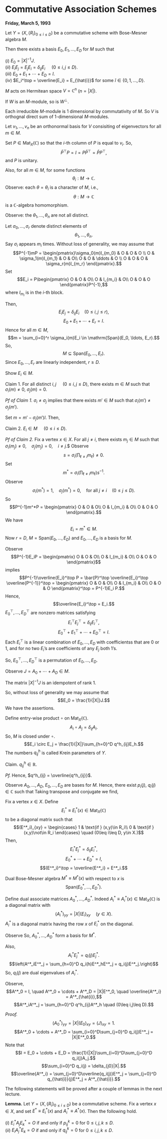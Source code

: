 # Commutative Association Schemes {#lec19}
**Friday, March 5, 1993** 

:::{.lemma #ei}
Let $Y = (X, \{R_i\}_{0\leq i\leq D})$ be a commutative scheme with Bose-Mesner algebra $M$.

Then there exists a basis $E_0, E_1, \ldots, E_D$ for $M$ such that

| $(i)$ $E_0 = |X|^{-1}J$.

| $(ii)$ $E_iE_j = E_jE_i = \delta_{ij}E_i$ $\quad (0\leq i,j\leq D)$.

| $(iii)$ $E_0 + E_1 + \cdots + E_D = I$.

| $(iv)$ $E_i^\top = \overline{E_i} = E_{\hat{i}}$ for some $\hat{i}\in \{0, 1, \ldots, D\}$.
:::

:::{.proof}
$M$ acts on Hermitean space $V = \mathbb{C}^n$ $(n = |X|)$. 

If $W$ is an $M$-module, so is $W^\bot$.

Each irreducible $M$-module is $1$ dimensional by commutativity of $M$. So $V$ is orthognal direct sum of $1$-dimensional $M$-modules. 

Let $v_1, \ldots, v_n$ be an orthonormal basis for $V$ consisiting of eigenvectors for all $m\in M$.

Set $P\in \mathrm{Mat}_X(\mathbb{C})$ so that the $i$-th column of $P$ is equal to $v_i$. So,
$$\bar{P}^\top P = I = P\bar{P}^\top = \bar{P}P^\top,$$
and $P$ is unitary. 

Also, for all $m\in M$, 
\begin{align}
P^{-1}mP & = \text{diagonal}\\
& = \mathrm{diag}(\theta_1(m), \ldots, \theta_n(m)).
\end{align}
for some functions
$$\theta_i: M \longrightarrow \mathbb{C}.$$
Observe: each $\theta = \theta_i$ is a character of $M$, i.e., 
$$\theta: M\longrightarrow \mathbb{C}$$
is a $\mathbb{C}$-algebra homomorphism.

Observe: the $\theta_1, \ldots, \theta_n$ are not all distinct.

Let $\sigma_0, \ldots, \sigma_r$ denote distinct elements of 
$$\theta_1, \ldots, \theta_n.$$
Say $\sigma_i$ appears $m_i$ times.
Without loss of generality, we may assume that
$$P^{-1}mP = \begin{pmatrix}\sigma_0(m)I_{m_0} & O & O &  O \\
O & \sigma_1(m)I_{m_1} & O &  O\\
O & O & \ddots & O \\
O & O & O & \sigma_r(m)I_{m_r}
\end{pmatrix}.$$
Set 
$$E_i = P\begin{pmatrix} O & O & O\\
O & I_{m_i} & O\\
O & O & O \end{pmatrix}P^{-1},$$
where $I_{m_i}$ is in the $i$-th block.

Then,
$$E_iE_j = \delta_{ij}E_i \quad (0\leq i,j\leq r),$$
$$E_0 + E_1 + \cdots + E_r = I.$$
Hence for all $m\in M$,
$$m = \sum_{i=0}^r \sigma_i(m)E_i \in \mathrm{Span}(E_0, \ldots, E_r).$$
So, 
$$M \subseteq \mathrm{Span}(E_0, \ldots, E_r).$$
Since $E_0,\ldots, E_r$ are linearly independent, $r\geq D$.

Show $E_i\in M$.

Claim 1. For all distinct $i, j$ $\quad (0\leq i, j\leq D)$, there exists $m\in M$ such that $\sigma_i(m)\neq 0$, $\sigma_j(m)=0$.

_Pf of Claim 1._
$\sigma_i\neq \sigma_j$ implies that there exists $m'\in M$ such that $\sigma_i(m')\neq \sigma_j(m')$.

Set $m = m'-\sigma_j(m')I$. Then,
\begin{align}
\sigma_j(m) & \sigma_j(m') - \sigma_j(m') & = 0,\\
\sigma_i(m) & \sigma_i(m') - \sigma_j(m') & \neq 0.
\end{align}

Claim 2. $E_i\in M$ $\quad (0\leq i \leq D)$.

_Pf of Claim 2._
Fix a vertex $x\in X$. For all $j\neq i$, there exists $m_j\in M$ such that
$\sigma_i(m_j)\neq 0, \quad \sigma_j(m_j) = 0, \quad i\neq j.$$
Observe 
$$s = \sigma_i\left(\prod_{\ell\neq i}m_\ell\right) \neq 0.$$
Set 
$$m^* = \sigma_i\left(\prod_{\ell\neq i}m_\ell\right) s^{-1}.$$
Observe
$$\sigma_i(m^*) =1, \quad \sigma_j(m^*) = 0, \quad \text{for all }j\neq i \quad (0\leq j\leq D).$$
So
$$P^{-1}m^*P = \begin{pmatrix} O & O & O\\
O & I_{m_i} & O\\
O & O & O \end{pmatrix}.$$
We have 
$$E_i = m^*\in M.$$
Now $r = D$, $M = \mathrm{Span}(E_0, \ldots, E_D)$ and $E_0, \ldots, E_D$ is a basis for $M$.

Observe
$$P^{-1}E_iP = \begin{pmatrix} O & O & O\\
O & I_{m_i} & O\\
O & O & O \end{pmatrix}$$
implies
$$P^{-1}\overline{E_i}^\top P = \bar{P}^\top \overline{E_i}^\top \overline{P^{-1}}^\top = \begin{pmatrix} O & O & O\\
O & I_{m_i} & O\\
O & O & O \end{pmatrix}^\top = P^{-1}E_i P.$$
Hence, 
$$\overline{E_i}^\top = E_i.$$
$E_0^\top, \ldots, E_D^\top$ are nonzero matrices satisfying 
$$E_i^\top E_j^\top = \delta_{ij}E_i^\top,$$
$$E_0^\top + E_1^\top + \cdots + E_D^\top = I.$$
Each $E_i^\top$ is a linear combination of $E_0, \ldots, E_D$ with coefficientss that are $0$ or $1$, and for no two $E_i$'s are coefficients of any $E_j$ both $1$'s. 

So, $E_0^\top, \ldots, E_D^\top$ is a permutation of $E_0, \ldots, E_D$.

Observe $J = A_0 + \cdots + A_D\in M$.

The matrix $|X|^{-1}J$ is an idempotent of rank $1$. 

So, without loss of generality we may assume that
$$E_0 = \frac{1}{|X|}J.$$
We have the assertions.
:::

Define entry-wise product $\circ$ on $\mathrm{Mat}_X(\mathbb{C})$.
$$A_i \circ A_j = \delta_{ij}A_i.$$
So, $M$ is closed under $\circ$.
$$E_i \circ E_j = \frac{1}{|X|}\sum_{h=0}^D q^h_{ij}E_h.$$
The numbers $q^h_{ij}$ is called Krein parameters of $Y$.

Claim. $q^h_{ij}\in \mathbb{R}$.

_Pf._ 
\begin{align}
\frac{1}{|X|}\sum_{h=0}^D \overline{q^h_{ij}}E_h & = \frac{1}{|X|}\sum_{h=0}^D \overline{q^h_{ij}}\overline{E_h}^\top \\
& = (\overline{E_i\circ E_j})^\top \\
& = E_i\circ E_j \\
& = \frac{1}{|X|}\sum_{h=0}^D q^h_{ij}E_h.
\end{align}
Hence, $q^h_{ij} = \overline{q^h_{ij}}$.

Observe
$A_0, \ldots, A_D$, $E_0, \ldots, E_D$ are bases for $M$. Hence, there exist $p_i(j)$, $q_i(j)\in \mathbb{C}$ such that
\begin{align}
A_i & = \sum_{j = 0}^D p_i(j)E_j\\
E_i & = \frac{1}{|X|}\sum_{j=0}^D q_i(j)A_j.
\end{align}
Taking transpose and conjugate we find,
\begin{align}
\overline{p_i(j)} & =  p_i(j)  =  p_{i'}(\hat{j}) && (0\leq i,j\leq D)\\
\overline{q_i(j)} & =  q_i(j)  =  q_{\hat{i}}({j}') && (0\leq i,j\leq D).
\end{align}

Fix a vertex $x\in X$. Define
$$E^*_i \equiv E^*_i(x) \in \mathrm{Mat}_X(\mathbb{C})$$
to be a diagonal matrix such that
$$(E^*_i)_{xy} = \begin{cases} 1 & \text{if } (x,y)\in R_i\\ 0 & \text{if } (x,y)\not\in R_i
\end{cases} \quad (0\leq i\leq D, y\in X.)$$
Then,
$$E^*_iE^*_j = \delta_{ij}E^*_i,$$
$$E^*_0 + \cdots + E^*_D = I,$$
$$(E^*_i)^\top = \overline{E^*_i} = E^*_i.$$

:::{.definition #dual-bose-mesner}
Dual Bose-Mesner algebra \index{dual Bose-Mesner algebra} $M^* \equiv M^*(x)$ with respect to $x$ is 
$$\mathrm{Span}(E^*_0, \ldots, E^*_D).$$
:::

Define dual associate matrices\index{dual associate matrix} $A_0^*, \ldots, A^*_D$.
Indeed $A^*_i \equiv A^*_i(x)\in \mathrm{Mat}_X(\mathbb{C})$ is a diagonal matrix with 
$$(A_i^*)_{yy} = |X|(E_i)_{xy}\quad (y\in X).$$
$A^*_i$ is a diagonal matrix having the row $x$ of $E_i^*$ on the diagonal.

Observe
\begin{align}
A^*_i & = \sum_{j=0}^Dq_i(j)E^*_j \quad \left(E_i = \frac{1}{|X|}\sum_{j=0}^D q_i(j)A_j\right)\\
E^*_i & = \frac{1}{|X|}\sum_{j=0}^D p_i(j)A^*_j \quad \left(A_i = \sum_{j=0}^D p_i(j)E_j\right).
\end{align}
So, $A^*_0, \ldots, A^*_D$ form a basis for $M^*$.

Also,
$$A^*_iE^*_j = q_i(j)E^*_j.$$
$$\left(A^*_iE^*_j = \sum_{h=0}^D q_i(h)E^*_hE^*_j = q_i(j)E^*_j.\right)$$
So, $q_i(j)$ are dual eigenvalues of $A^*_i$.

Observe,
$$A^*_0 = I, \quad A^*_0 + \cdots + A^*_D = |X|E^*_0, \quad \overline{A^*_i} = A^*_{\hat{i}},$$
$$A^*_iA^*_j = \sum_{h=0}^D q^h_{ij}A^*_h \quad (0\leq i,j\leq D).$$

:::{.remark}
_Proof._
$$(A^*_0)_{yy} = |X|(E_0)_{xy} = (J)_{xy} = 1.$$
$$A^*_0 + \cdots + A^*_D = \sum_{i=0}^D\sum_{j=0}^D q_i(j)E^*_j = |X|E^*_0.$$
Note that
$$I = E_0 + \cdots + E_D = \frac{1}{|X|}\sum_{i=0}^D\sum_{j=0}^D q_i(j)A_j.$$
$$\sum_{i=0}^D q_i(j) = \delta_{j0}|X|.$$
$$\overline{A^*_i} = \sum_{j=0}^D\overline{q_i(j)}E^*_j = \sum_{j=0}^D q_{\hat{i}}(j)E^*_j = A^*_{\hat{i}}.$$
\begin{align}
(A^*_iA^*_j)_{yy} & = |X|^2 (E_i)_{xy}(E_j)_{xy}\\
& = |X|^2(E_i\circ E_j)_{xy}\\
& = |X|\sum_{h=0}^D q^h_{ij}(E_h)_{xy}\\
& = \sum_{h=0}^D q^h_{ij}(A^*_h)_{yy}.
\end{align}
:::

The following statements will be proved after a couple of lemmas in the next lecture.

**Lemma.**
Let $Y = (X, \{R_i\}_{0\leq i\leq D})$ be a commutative scheme. Fix a vertex $x\in X$, and set $E^*\equiv E^*_i(x)$ and $A^*_i \equiv A^*(x)$.
Then the following hold.

| $(i)$ $E^*_iA_jE^*_k = O$ if and only if $p^k_{ij} = 0$ for $0\leq i,j,k\leq D$.

| $(ii)$ $E_iA^*_jE_k = O$ if and only if $q^k_{ij} = 0$ for $0\leq i,j,k\leq D$.
